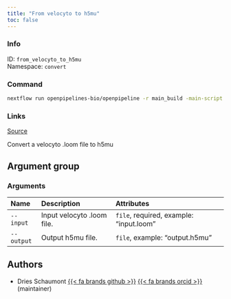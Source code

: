 ```yaml
---
title: "From velocyto to h5mu"
toc: false
---
```


::: {.column-margin}

### Info

ID: `from_velocyto_to_h5mu`  
Namespace: `convert`

### Command

```bash
nextflow run openpipelines-bio/openpipeline -r main_build -main-script target/nextflow/convert/from_velocyto_to_h5mu/main.nf --help
```

### Links
[Source](https://github.com/openpipelines-bio/openpipeline/blob/main/src/convert/from_velocyto_to_h5mu){.btn-action .btn-sm .btn-info .btn role="button"}

:::

Convert a velocyto .loom file to h5mu


## Argument group

### Arguments

|Name       |Description                |Attributes                              |
|:----------|:--------------------------|:---------------------------------------|
|`--input`  |Input velocyto .loom file. |`file`, required, example: "input.loom" |
|`--output` |Output h5mu file.          |`file`, example: "output.h5mu"          |

## Authors

  * Dries Schaumont [{{< fa brands github >}}](https://github.com/DriesSchaumont) [{{< fa brands orcid >}}](https://orcid.org/0000-0002-4389-0440) (maintainer)
